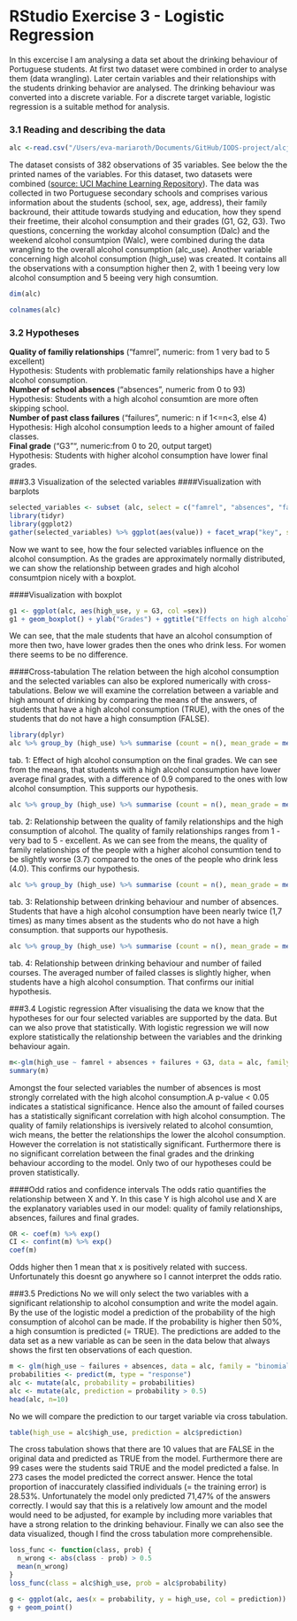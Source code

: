 # RStudio Exercise 3 - Logistic Regression  
  
  In this excercise I am analysing a data set about the drinking behaviour of Portuguese students. At first two dataset were combined in order to analyse them (data wrangling). Later certain variables and their relationships with the students drinking behavior are analysed. The drinking behaviour was converted into a discrete variable. For a discrete target variable, logistic regression is a suitable method for analysis.
  
### 3.1   Reading and describing the data
``` r
alc <-read.csv("/Users/eva-mariaroth/Documents/GitHub/IODS-project/alcjoint", header=TRUE, sep=",")
```
The dataset consists of 382 observations of 35 variables. See below the the printed names of the variables. For this dataset, two datasets were combined ([source: UCI Machine Learning Repository](http://archive.ics.uci.edu/ml/datasets.html)). The data was collected in two Portuguese secondary schools and comprises various information about the students (school, sex, age, address), their family backround, their attitude towards studying and education, how they spend their freetime, their alcohol consumption and their grades (G1, G2, G3). Two questions, concerning the workday alcohol consumption (Dalc) and the weekend alcohol consumtpion (Walc), were combined during the data wrangling to the overall alcohol consumption (alc_use). Another variable concerning high alcohol consumption (high_use) was created. It contains all the observations with a consumption higher then 2, with 1 beeing very low alcohol consumption and 5 beeing very high consumtion.
```r
dim(alc)
```
```r
colnames(alc)

```

### 3.2 Hypotheses
**Quality of familiy relationships** ("famrel", numeric: from 1 very bad to 5 excellent)    
Hypothesis: Students with problematic family relationships have a higher alcohol consumption.    
**Number of school absences** ("absences", numeric from 0 to 93)    
Hypothesis: Students with a high alcohol consumtion are more often skipping school.   
**Number of past class failures** ("failures", numeric: n if 1<=n<3, else 4)   
Hypothesis: High alcohol consumption leeds to a higher amount of failed classes.      
**Final grade** ("G3"", numeric:from 0 to 20, output target)    
Hypothesis: Students with higher alcohol consumption have lower final grades.  

###3.3 Visualization of the selected variables
####Visualization with barplots
```r
selected_variables <- subset (alc, select = c("famrel", "absences", "failures", "G3", "alc_use"))
library(tidyr)
library(ggplot2)
gather(selected_variables) %>% ggplot(aes(value)) + facet_wrap("key", scales = "free") + geom_bar()
```

Now we want to see, how the four selected variables influence on the alcohol consumption.
As the grades are approximately normally distributed, we can show the relationship between grades and high alcohol consumtpion nicely with a boxplot. 

####Visualization with boxplot

``` r
g1 <- ggplot(alc, aes(high_use, y = G3, col =sex))
g1 + geom_boxplot() + ylab("Grades") + ggtitle("Effects on high alcohol consumption on grades")
```
We can see, that the male students that have an alcohol consumption of more then two, have lower grades then the ones who drink less. For women there seems to be no difference. 

####Cross-tabulation
The relation between the high alcohol consumption and the selected variables can also be explored numerically with cross-tabulations. Below we will examine the correlation between a variable and high amount of drinking by comparing the means of the answers, of students that have a high alcohol consumption (TRUE), with the ones of the students that do not have a high consumption (FALSE).
```r
library(dplyr)
alc %>% group_by (high_use) %>% summarise (count = n(), mean_grade = mean (G3))
```
tab. 1: Effect of high alcohol consumption on the final grades.
We can see from the means, that students with a high alcohol consumption have lower average final grades, with a difference of 0.9 compared to the ones with low alcohol consumption. This supports our hypothesis.

```r
alc %>% group_by (high_use) %>% summarise (count = n(), mean_grade = mean (famrel))
```
tab. 2: Relationship between the quality of family relationships and the high consumption of alcohol.
The quality of family relationships ranges from 1 - very bad to 5 - excellent. As we can see from the means, the quality of family relationships of the people with a higher alcohol consumtion tend to be slightly worse (3.7) compared to the ones of the people who drink less (4.0). This confirms our hypothesis.

```r
alc %>% group_by (high_use) %>% summarise (count = n(), mean_grade = mean (absences))
```
tab. 3: Relationship between drinking behaviour and number of absences.
Students that have a high alcohol consumption have been nearly twice (1,7 times) as many times absent as the students who do not have a high consumption. that supports our hypothesis.

```r
alc %>% group_by (high_use) %>% summarise (count = n(), mean_grade = mean (failures))
```
tab. 4: Relationship between drinking behaviour and number of failed courses.
The averaged number of failed classes is slightly higher, when students have a high alcohol consumption. That confirms our initial hypothesis.

###3.4 Logistic regression
After visualising the data we know that the hypotheses for our four selected variables are supported by the data. But can we also prove that statistically. With logistic regression we will now explore statistically the relationship between the variables and the drinking behaviour again.

```r
m<-glm(high_use ~ famrel + absences + failures + G3, data = alc, family = "binomial")
summary(m)
```
Amongst the four selected variables the number of absences is most strongly correlated with the high alcohol consumption.A p-value < 0.05 indicates a statistical significance. Hence also the amount of failed courses has a statistically significant correlation with high alcohol consumption. The quality of family relationships is iversively related to alcohol consumtion, wich means, the better the relationships the lower the alcohol consumption. However the correlation is not statistically significant. Furthermore there is no significant correlation between the final grades and the drinking behaviour according to the model. Only two of our hypotheses could be proven statistically.

####Odd ratios and confidence intervals
The odds ratio quantifies the relationship between X and Y. In this case Y is high alcohol use and X are the explanatory variables used in our model: quality of family relationships, absences, failures and final grades.

```r
OR <- coef(m) %>% exp()
CI <- confint(m) %>% exp()
coef(m)
```
Odds higher then 1 mean that x is positively related with success.
Unfortunately this doesnt go anywhere so I cannot interpret the odds ratio. 

###3.5 Predictions
No we will only select the two variables with a significant relationship to alcohol consumption and write the model again. By the use of the logistic model a prediction of the probability of the high consumption of alcohol can be made. If the probability is higher then 50%, a high consumtion is predicted (= TRUE). The predictions are added to the data set as a new variable as can be seen in the data below that always shows the first ten observations of each question.

```r
m <- glm(high_use ~ failures + absences, data = alc, family = "binomial")
probabilities <- predict(m, type = "response")
alc <- mutate(alc, probability = probabilities)
alc <- mutate(alc, prediction = probability > 0.5)
head(alc, n=10)
```

No we will compare the prediction to our target variable via cross tabulation.
```r
table(high_use = alc$high_use, prediction = alc$prediction)
```
The cross tabulation shows that there are 10 values that are FALSE in the original data and predicted as TRUE from the model. Furthermore there are 99 cases were the students said TRUE and the model predicted a false. In 273 cases the model predicted the correct answer. Hence the total proportion of inaccurately classified individuals (= the training error) is 28.53%. Unfortunately the model only predicted 71,47% of the answers correctly. I would say that this is a relatively low amount and the model would need to be adjusted, for example by including more variables that have a strong relation to the drinking behaviour. Finally we can also see the data visualized, though I find the cross tabulation more comprehensible.

```r
loss_func <- function(class, prob) {
  n_wrong <- abs(class - prob) > 0.5
  mean(n_wrong)
}
loss_func(class = alc$high_use, prob = alc$probability)
```

```r
g <- ggplot(alc, aes(x = probability, y = high_use, col = prediction))
g + geom_point()
```




